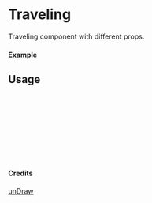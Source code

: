 
<Meta of={Traveling} title="unDraw/Traveling" />

# Traveling

Traveling component with different props.

#### Example

<Canvas of={Traveling.Primary} />

## Usage

```ts
import { Traveling } from "yadl-ui";

const Example = () => {
  return (
      <Traveling />
  );
};

export default Example;
```

#### Credits
[unDraw](https://undraw.co/illustrations)
